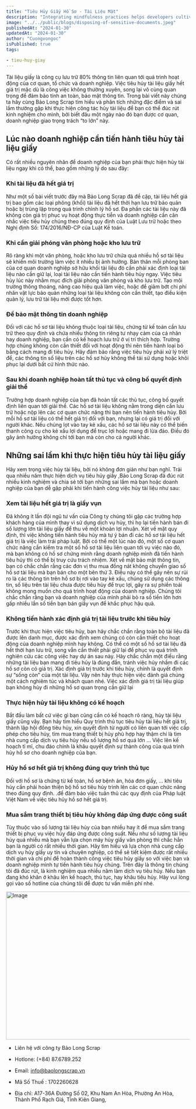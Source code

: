 ```yaml
---
title: "Tiêu Hủy Giấy Hồ Sơ - Tài Liệu Mật"
description: "Integrating mindfulness practices helps developers cultivate present-moment awareness, fostering focus, problem-solving, and work-life balance."
image: "../../public/blogs/disposing-of-sensitive-documents.jpeg"
publishedAt: "2024-01-30"
updatedAt: "2024-01-30"
author: "Cuongvongoc"
isPublished: true
tags:

- tieu-huy-giay
---
```

Tài liệu giấy là công cụ lưu trữ 80% thông tin liên quan tới quá trình hoạt động của cơ quan, tổ chức và doanh nghiệp. Việc tiêu hủy tài liệu giấy hết giá trị mặc dù là công việc không thường xuyên, song lại vô cùng quan trọng để đảm bảo tính an toàn, bảo mật thông tin. Trong bài viết này chúng ta hãy cùng Bảo Long Scrap tìm hiểu và phân tích những đặc điểm và sai lầm thường gặp khi thực hiện công tác hủy tài liệu để bạn có thể đúc rút kinh nghiệm cho mình, bởi biết đâu một ngày nào đó bạn được cơ quan, doanh nghiệp giao trọng trách “to lớn” này. 



## Lúc nào doanh nghiệp cần tiến hành tiêu hủy tài liệu giấy

Có rất nhiều nguyên nhân để doanh nghiệp của bạn phải thực hiện hủy tài liệu ngay khi có thể, bao gồm những lý do sau đây:
### Khi tài liệu đã hết giá trị

Như một số bài viết trước đây mà Bảo Long Scrap đã đề cập, tài liệu hết giá trị bao gồm các loại phông (khối) tài liệu đã hết thời hạn lưu trữ bảo quản hoặc bị trùng lặp trong quá trình chỉnh lý hồ sơ. Đa phần các tài liệu này đã không còn giá trị phục vụ hoạt động thực tiễn và doanh nghiệp cần cân nhắc việc tiêu hủy chúng theo đúng quy định của Luật Lưu trữ hoặc theo Nghị định Số: 174/2016/NĐ-CP của Luật Kế toán. 

### Khi cần giải phóng văn phòng hoặc kho lưu trữ

Rõ ràng khi một văn phòng, hoặc kho lưu trữ chứa quá nhiều hồ sơ tài liệu sẽ khiến môi trường làm việc ít nhiều bị ảnh hưởng.  Bản thân mỗi phòng ban của cơ quan doanh nghiệp sở hữu khối tài liệu đó cần phải xác định loại tài liệu nào cần giữ lại, loại tài liệu nào cần tiến hành tiêu hủy ngay. Việc tiêu hủy lúc này nhằm mục đích giải phóng văn phòng và kho lưu trữ. Tạo môi trường thông thoáng, nâng cao hiệu quả làm việc, hoặc để giảm bớt chi phí nhân vật lực bảo quản những loại tài liệu không còn cần thiết, tạo điều kiện quản lý, lưu trữ tài liệu mới được tốt hơn.

### Để bảo mật thông tin doanh nghiệp

Đối với các hồ sơ tài liệu không thuộc loại tài liệu, chứng từ kế toán cần lưu trữ theo quy định và chứa nhiều thông tin riêng tư nhạy cảm của cá nhân hay doanh nghiệp, bạn cần có kế hoạch lưu trữ ở vị trí thích hợp. Trường hợp chúng không còn cần thiết đối với hoạt động thì nên tiến hành loại bỏ bằng cách mang đi tiêu hủy. Hãy đảm bảo rằng việc tiêu hủy phải xử lý triệt để, các thông tin số liệu trên các hồ sơ hủy không thể tái sử dụng hoặc khôi phục lại dưới bất cứ hình thức nào. 

### Sau khi doanh nghiệp hoàn tất thủ tục và công bố quyết định giải thể
Trường hợp doanh nghiệp của bạn đã hoàn tất các thủ tục, công bố quyết định liên quan tới giải thể. Các hồ sơ tài liệu không nằm trong diện cần lưu trữ hoặc nộp lên các cơ quan chức năng thì bạn nên tiến hành tiêu hủy. Bởi mỗi hồ sơ tài liệu có thể hết giá trị đối với bạn, nhưng lại có giá trị đối với người khác. Nếu chúng lọt vào tay kẻ xấu, các hồ sơ tài liệu này có thể biến thanh công cụ cho kẻ xấu lợi dụng để trục lợi hoặc mang đi lừa đảo. Điều đó gây ảnh hưởng không chỉ tới bạn mà còn cho cả người khác. 

## Những sai lầm khi thực hiện tiêu hủy tài liệu giấy

Hãy xem trọng việc hủy tài liệu, bởi nó không đơn giản như bạn nghĩ. Trải qua nhiều năm thực hiện dịch vụ tiêu hủy giấy ,Bảo Long Scrap đã đúc rút nhiều kinh nghiệm và chia sẻ tới bạn những sai lầm mà bạn hoặc doanh nghiệp của bạn dễ gặp phải khi tiến hành công việc hủy tài liệu như sau:
### Xem tài liệu hết giá trị là giấy vụn
Đã không ít lần đội ngũ tư vấn của Công ty chúng tôi gặp các trường hợp khách hàng của mình thay vì sử dụng dịch vụ hủy, thì họ lại tiến hành bán đi số lượng lớn tài liệu giấy để thu về một khoản lợi nhuận. 
Xét về mặt quy định, thì việc không tiến hành tiêu hủy mà tự ý bán đi các hồ sơ tài liệu hết giá trị là việc làm trái pháp luật. Bởi có thể một lúc nào đó, một số cơ quan chức năng cần kiểm tra một số hồ sơ tài liệu liên quan tới vụ việc nào đó, mà bạn không có hồ sơ chứng minh rằng doanh nghiệp mình đã tiến hành tiêu hủy thì có thể bị truy cứu trách nhiệm.
Xét về mặt bảo mật thông tin, bạn có chắc chắn rằng các đơn vị thu mua đồng nát không chuyển giao số hồ sơ tài liệu mà bạn bán cho một bên thứ 3. Điều này có thể gây nên sự rủi ro là các thông tin trên hồ sơ bị rơi vào tay kẻ xấu, chúng sử dụng các thông tin, số liệu trên tài liệu chưa được tiêu hủy để trục lợi, gây ra sự phiền toái không mong muốn cho quá trình hoạt động của doanh nghiệp. Chúng tôi chắc chắn rằng bạn và doanh nghiệp của mình phải bỏ ra số tiền lớn hơn gấp nhiều lần số tiền bạn bán giấy vụn để khắc phục hậu quả. 

### Không tiến hành xác định giá trị tài liệu trước khi tiêu hủy
Trước khi thực hiện việc tiêu hủy, bạn hãy chắc chắn rằng toàn bộ tài liệu đã được lên danh mục, được xác định xem chúng có còn cần thiết cho hoạt động của doanh nghiệp mình hay không. Có thể có một số hồ sơ tài liệu đã hết thời hạn lưu trữ, song vẫn cần thiết phải giữ lại để phục vụ quá trình nghiên cứu các công việc hay dự án sau này. Hãy chắc chắn một điều rằng những tài liệu bạn mang đi tiêu hủy là đúng đắn, tránh việc hủy nhầm đi các hồ sơ còn có giá trị. 
Xác định giá trị trước khi tiêu hủy, chính là quyết định sự “sống còn” của một tài liệu. Vậy nên hãy thực hiện việc đánh giá chúng một cách nghiêm túc và khách quan nhé. 
Việc xác định giá trị tài liệu giúp bạn không hủy đi những hồ sơ quan trọng cần giữ lại

### Thực hiện hủy tài liệu không có kế hoạch
Bắt đầu làm bất cứ việc gì bạn cũng cần có kế hoạch rõ ràng, hủy tài liệu giấy cũng vậy. Bạn hãy tìm hiểu Quy trình thủ tục tiêu hủy tài liệu hết giá trị, thành lập hội đồng tiêu hủy, xin quyết định  từ người có liên quan tới việc cấp phép cho tiêu hủy, tìm mua trang thiết bị hủy phù hợp hay thậm chí là tìm nhà cung cấp dịch vụ tiêu hủy nếu số lượng hồ sơ quá lớn …
Việc lên kế hoạch tỉ mỉ, chu đáo chính là khâu quyết định sự thành công của quá trình hủy hồ sơ cho doanh nghiệp của bạn.

### Hủy hồ sơ hết giá trị không đúng quy trình thủ tục
Đối với hồ sơ là chứng từ kế toán, hồ sơ bệnh án, hóa đơn giấy, … khi tiêu hủy cần phải hoàn thiện bộ hồ sơ tiêu hủy trình lên các cơ quan chức năng theo đúng quy định. .để đảm bảo việc tuân thủ các quy định của Pháp luật Việt Nam về việc tiêu hủy hồ sơ hết giá trị. 

### Mua sắm trang thiết bị tiêu hủy không đáp ứng được công suất
Tùy thuộc vào số lượng tài liệu hủy của bạn nhiều hay ít để mua sắm trang thiết bị phục vụ việc hủy đáp ứng được công suất. Nếu như số lượng tài liệu hủy quá nhiều mà bạn vẫn lựa chọn máy hủy giấy văn phòng thì chắc hẳn bạn là người có rất nhiều thời gian. Hãy tìm hiểu và lựa chọn nhà cung cấp dịch vụ hủy giấy uy tín và chuyên nghiệp, có thể sẽ tiết kiệm được rất nhiều thời gian và chi phí để hoàn thành công việc tiêu hủy giấy so với việc bạn và doanh nghiệp mình tự tiến hành tiêu hủy chúng.
Trên đây là thông tin chúng tôi đã đúc rút, là kinh nghiệm qua nhiều năm làm dịch vụ tiêu hủy. Nếu bạn đang khó khăn ở khâu lên kế hoạch, thủ tục, hay khâu tiêu hủy. Hãy vui lòng gọi vào số hotline của chúng tôi để được tư vấn miễn phí nhé. 


<Image
  src="/blogs/c-d-x-PDX_a_82obo-unsplash.jpg"
  width="718"
  height="404"
  alt="Image"
  sizes="100vw"
/>

- Liên hệ với công ty Bảo Long Scrap

- Hotlone: (+84) 87.6789.252

- Email: info@baolongscrap.vn

- Mã Số Thuế : 1702260628

- Địa chỉ: A17-36A Đường Số 02, Khu Nam An Hòa, Phường An Hòa, Thành Phố Rạch Giá, Tỉnh Kiên Giang,